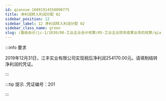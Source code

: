 ---
id: qianxue-16091914550890775
title: 净利润转入利润分配 02
sidebar_position: 12
sidebar_label: 12 净利润转入利润分配 02
sidebar_class_name: green
slug: /基础会计/jc-1/1030/08-工业企业会计核算/05-工业企业财务成果业务的核算/qianxue-1609181235406197187/qianxue-16091914550890775/净利润转入利润分配 02
---

:::info 要求

2019年12月31日，江丰实业有限公司实现税后净利润254170.00元。请填制结转净利润的凭证。

:::

:::tip 提示
  .凭证编号：201 
:::

